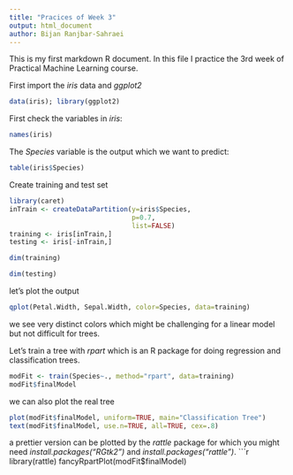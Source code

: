 ```yaml
---
title: "Pracices of Week 3"
output: html_document
author: Bijan Ranjbar-Sahraei
---
```


This is my first markdown R document. In this file I practice the 3rd week of Practical Machine Learning course.

First import the *iris* data and *ggplot2*
```r
data(iris); library(ggplot2)
```
First check the variables in *iris*:

```r
names(iris)
```

The *Species* variable is the output which we want to predict: 
```r
table(iris$Species)
```

Create training and test set

```r
library(caret)
inTrain <- createDataPartition(y=iris$Species,
                               p=0.7,
                               list=FALSE)
training <- iris[inTrain,]
testing <- iris[-inTrain,]
```
```r
dim(training)
```

```r
dim(testing)
```

let's plot the output  
```r
qplot(Petal.Width, Sepal.Width, color=Species, data=training)
```
we see very distinct colors which might be challenging for a linear model but not difficult for trees.

Let's train a tree with *rpart* which is an R package for doing regression and classification trees.
```r
modFit <- train(Species~., method="rpart", data=training) 
modFit$finalModel
```

we can also plot the real tree
```r
plot(modFit$finalModel, uniform=TRUE, main="Classification Tree")
text(modFit$finalModel, use.n=TRUE, all=TRUE, cex=.8)
```
a prettier version can be plotted by the *rattle* package for which you might need *install.packages("RGtk2")* and *install.packages("rattle")*. 
```r
library(rattle)
fancyRpartPlot(modFit$finalModel)

